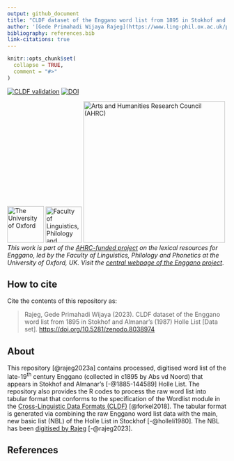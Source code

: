 ```yaml
---
output: github_document
title: "CLDF dataset of the Enggano word list from 1895 in Stokhof and Almanar’s (1987) Holle List"
author: '[Gede Primahadi Wijaya Rajeg](https://www.ling-phil.ox.ac.uk/people/gede-rajeg) <a itemprop="sameAs" content="https://orcid.org/0000-0002-2047-8621" href="https://orcid.org/0000-0002-2047-8621" target="orcid.widget" rel="noopener noreferrer" style="vertical-align:top;"><img src="https://orcid.org/sites/default/files/images/orcid_16x16.png" style="width:1em;margin-right:.5em;" alt="ORCID iD icon"></a>'
bibliography: references.bib
link-citations: true
---
```


<!-- README.md is generated from README.Rmd. Please edit that file -->

```r
knitr::opts_chunk$set(
  collapse = TRUE,
  comment = "#>"
)
```

<!-- badges: start -->

[![CLDF validation](https://github.com/engganolang/holle-list-enggano-1895/workflows/CLDF-validation/badge.svg)](https://github.com/engganolang/holle-list-enggano-1895/actions?query=workflow%3ACLDF-validation) <a href="https://doi.org/10.5281/zenodo.8038974" target="_blank"><img src="https://zenodo.org/badge/DOI/10.5281/zenodo.8038974.svg" alt="DOI"/></a>

[![The University of Oxford](https://raw.githubusercontent.com/engganolang/digitised-holle-list/main/file-oxweb-logo.gif){width="84"}](https://www.ox.ac.uk/) [![Faculty of Linguistics, Philology and Phonetics, the University of Oxford](https://raw.githubusercontent.com/engganolang/digitised-holle-list/main/file-lingphil.png){width="83"}](https://www.ling-phil.ox.ac.uk/) [![Arts and Humanities Research Council (AHRC)](https://raw.githubusercontent.com/engganolang/digitised-holle-list/main/file-ahrc.png){width="325"}](https://www.ukri.org/councils/ahrc/) </br>*This work is part of the [AHRC-funded project](https://gtr.ukri.org/project/8AB0C3DC-F1C9-4CFA-BB4D-5BE748213372) on the lexical resources for Enggano, led by the Faculty of Linguistics, Philology and Phonetics at the University of Oxford, UK. Visit the [central webpage of the Enggano project](https://enggano.ling-phil.ox.ac.uk/)*.

<!-- badges: end -->

## How to cite

Cite the contents of this repository as:

> Rajeg, Gede Primahadi Wijaya (2023). CLDF dataset of the Enggano word list from 1895 in Stokhof and Almanar's (1987) Holle List [Data set]. <https://doi.org/10.5281/zenodo.8038974>

## About

This repository [@rajeg2023a] contains processed, digitised word list of the late-19^th^ century Enggano (collected in c1895 by Abs vd Noord) that appears in Stokhof and Almanar's [-@1885-144589] Holle List. The repository also provides the R codes to process the raw word list into tabular format that conforms to the specification of the Wordlist module in the [Cross-Linguistic Data Formats (CLDF)](https://cldf.clld.org/) [@forkel2018]. The tabular format is generated via combining the raw Enggano word list data with the main, new basic list (NBL) of the Holle List in Stockhof [-@holleli1980]. The NBL has been [digitised by Rajeg](https://engganolang.github.io/digitised-holle-list/) [-@rajeg2023].

## References

